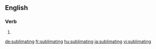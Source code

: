==English==

===Verb===
{{head|en|present participle}}

# {{present participle of|sublimate|lang=en|nocat=1}}

[[de:sublimating]]
[[fr:sublimating]]
[[hu:sublimating]]
[[ja:sublimating]]
[[vi:sublimating]]